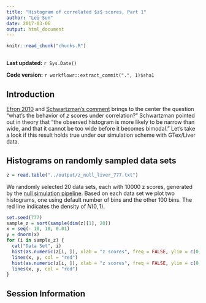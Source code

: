 ```yaml
---
title: "Histogram of correlated $z$ scores, Part 1"
author: "Lei Sun"
date: 2017-03-06
output: html_document
---
```


```r
knitr::read_chunk("chunks.R")
```

```r
```

**Last updated:** `r Sys.Date()`

**Code version:** `r workflowr::extract_commit(".", 1)$sha1`

## Introduction

[Efron 2010] and [Schwartzman's comment] brings to the center the question "what's the behavior of $z$ scores under correlation?"  Schwartzman pointed out in theory that "the observed histogram is more likely to be narrow than wide, and that it cannot be too wide before it becomes bimodal."  Let's take a look if this result holds true under our simulation scheme with GTex/Liver data.

## Histograms on randomly sampled data sets


```r
z = read.table("../output/z_null_liver_777.txt")
```


We randomly selected 20 data sets, each with $10000$ z scores, generated by the [null simulation pipeline](nullpipeline.html).  Based on each data set we plot two histograms, one using default number of bins and the other $100$ bins.  The red line indicates the density of $N(0, 1)$.

```r
set.seed(777)
sample_z = sort(sample(dim(z)[1], 20))
x = seq(- 10, 10, 0.01)
y = dnorm(x)
for (i in sample_z) {
  cat("Data Set", i)
  hist(as.numeric(z[i, ]), xlab = "z scores", freq = FALSE, ylim = c(0, 0.45), main = "10000 z scores, default")
  lines(x, y, col = "red")
  hist(as.numeric(z[i, ]), xlab = "z scores", freq = FALSE, ylim = c(0, 0.45), nclass = 100, main = "10000 z scores, 100 bins")
  lines(x, y, col = "red")
}
```

[Efron 2010]: http://amstat.tandfonline.com/doi/abs/10.1198/jasa.2010.tm09129
[Schwartzman's comment]: http://amstat.tandfonline.com/doi/abs/10.1198/jasa.2010.tm10237

## Session Information

```r
```
